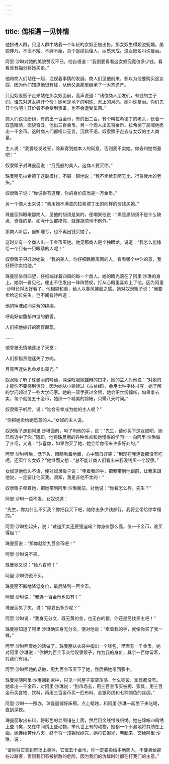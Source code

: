 ```yaml
---
---
---
```

title: 偶相遇 一见钟情
---




他挤进人群，只见人群中站着一个年轻的女奴正被出售。那女奴生得娇姿妩媚，美貌非凡，不高不矮、不胖不瘦，真个是绝色佳人，丽质天成。这女奴名叫珠曼丽。

阿里·沙琳对她的美貌赞叹不已，他自语道：“我倒要看看这女奴究竟值多少钱，看看谁有福分将她买走。”

他和商人们站在一起，注视着事情的发展。商人们见他前来，都以为他要购买这女奴，因为他们知道他很有钱，从他父亲那里继承了一大笔遗产。

只见奴隶贩子走来站在那女奴面前，高声说道：“诸位商人朋友们，有钱的主子们，谁先对这女娃开个价！她可是地下的明珠、天上的月亮，她叫珠曼丽。你们先开个价吧！开价者不会受到责备，也不会遭受奚落。”

商人们议论纷纷，有的出一百金币，有的出二百。有个叫拉希德丁的老头，长着一双蓝眼睛，面貌奇丑，他出三百金币。另一个商人出五百金币，拉希德丁高喊他愿出一千金币。这时商人们都哑口无言，沉默不语。奴隶贩子走去与女奴的主人商量。

主人说：“我曾经发过誓，除非得到她本人的同意，否则我不卖她。你去和她商量吧！”

奴隶贩子对珠曼丽说：“月亮般的美人，这商人要买你。”

珠曼丽见拉希德丁这副模样，不屑一顾地说：“我不卖给丑陋无比、行将就木的老头。”

奴隶贩子说：“你说得有道理，你的身价应当是一万金币。”

另一个商人出来说：“我用她不满意的拉希德丁出的同样的价钱买她。”

珠曼丽斜眼瞅那商人，见他的胡须是染的，便嘲笑他说：“黑脸黑胡须不是什么缺点，奇怪的是，如今什么都掺假，就连胡须也不例外。”

那商人听后，自知理亏，也不再出钱买她了。

这时又有一个商人出一千金币买她。她见那商人是个独眼龙，说道：“我怎么能嫁给一个只有一只眼睛的人呢！”

奴隶贩子只好对她说：“我的美人，你仔细瞧瞧周围的人，看看哪个中你的意，我好把你卖给他。”

珠曼丽举目四望，仔细端详着四周的每一个商人。她的眼光落在了阿里·沙琳的身上。她刚一看见他，便止不住发出一阵阵赞叹，打从心眼里喜欢上了他，因为阿里·沙琳长得太好看了，他相貌和善，给人以春风拂面之感。她对奴隶贩子说：“我要卖给这位先生。岂不闻有诗吟道：

他的唾液如同芬芳的纯酒，

呼吸好似馥郁四溢的麝香。

人们把他姣好的面容展现，

……

他曾被无情地逐出了天堂；

人们都指责他迷失了方向，

月亮再迷失也会发出亮光。”



奴隶贩子听了珠曼丽的吟诵，深深叹服她雄辩的口才。她的主人对他说：“对她的才能你不要感到惊异，因为她从小熟读过《古兰经》，会用七种字体书写，她了解的学问超过了一些大学问家。她的一双手赛过金银，她会织丝绸锦帐，如果拿去卖，每个就值五十金币，她织一个精美的锦帐，只需八天时间。”

奴隶贩子听后，说：“谁会有幸成为她的主人呢？”

“你把她卖给她愿意的人。”女奴的主人说。

奴隶贩子走到阿里·沙琳面前，吻了吻他的手，说：“先生，请你买下这女奴吧，她已然选中了你。”随即，他将珠曼丽的各种优点和她懂得的学问一一向阿里·沙琳做了介绍，又说：“恭喜你，如果你买了她，她会给你带来许多好处的。”

阿里·沙琳听后，低下头，眼睛看着地面，心中暗自好笑：“到现在我连饭都没有吃呢，还买什么女奴？”他继而又想：“总不能让商人们看出来我没钱买一个奴隶。”

女奴见他低头不语，便对奴隶贩子说：“牵着我的手，把我带到他跟前，让我来跟他说，一定要让他买我。须知，我是非他不卖的！”

奴隶贩子牵着她，把她带到阿里·沙琳面前，对他说：“你看怎么样，先生？”

阿里·沙琳一语不发。女奴说道：

“先生，你为什么不买我？你把我买下吧，随你出多少钱都行，我将会带给你幸福的。”

阿里·沙琳抬起头，说：“难道买卖还要强迫吗？你身价那么高，值一千金币，谁买得起？”

珠曼丽说：“那你就给九百金币吧！”

阿里·沙琳说不买。

珠曼丽又说：“给八百吧！”

阿里·沙琳仍说不买。

珠曼丽不断地降低身价，最后降到一百金币。

阿里·沙琳说：“我连一百金币也没有！”

珠曼丽笑了笑，说：“你要出多少呢？”

阿里·沙琳说：“我身无分文，既无黄的金，也无白的银，你还是另找买主吧！”

珠曼丽知道了阿里·沙琳确实身无分文，便对他说：“牵着我的手，就像你买了我一样。”

阿里·沙琳照着她的话做了。珠曼丽从衣袋中掏出一个钱包，里面有一千金币。她对阿里·沙琳说：“你把九百金币交给奴隶贩子，作为我的身价，其余一百你留着，对我们有用。”

阿里·沙琳照她的话做，用九百金币买下了她，然后把她带回家中。

珠曼丽随阿里·沙琳回到家中，只见一间屋子空空荡荡，什么铺设、家具都没有。她拿出一千金币，对阿里·沙琳说：“到市场去，用三百金币买被褥、家具，用三百金币买食物、饮料，再用三百金币买一匹布料、金银彩线和七种颜色的丝绸。”

阿里·沙琳一一照办。珠曼丽铺好床褥，点上蜡烛，和阿里·沙琳一起坐下来吃喝，直到深夜。

珠曼丽取出布料，将彩色的丝绸铺在上面，然后用金线银线织绣。她在锦帐四周绣上些飞禽，又在中间绣上些动物，举凡世上有的动物，她都一个不漏地将其绣在上面。她连续劳作八天，终于将一顶锦帐绣完，她将它擦光，卷起来，交给阿里·沙琳，说：

“请你将它拿到市场上卖掉，它值五十金币。你一定要卖给本地商人，不要卖给那些过路客，否则我们有被拆散的危险，因为我们的仇敌时时都在打我们的主意。”